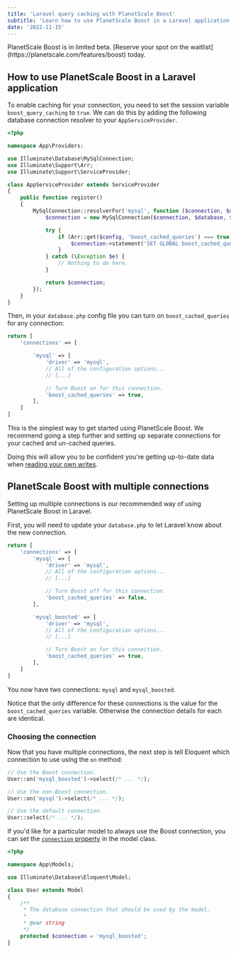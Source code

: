 ```yaml
---
title: 'Laravel query caching with PlanetScale Boost'
subtitle: 'Learn how to use PlanetScale Boost in a Laravel application.'
date: '2022-11-15'
---
```



<InfoBlock type='note'>
  PlanetScale Boost is in limited beta. [Reserve your spot on the waitlist](https://planetscale.com/features/boost) today.
</InfoBlock>

## How to use PlanetScale Boost in a Laravel application

To enable caching for your connection, you need to set the session variable `boost_query_caching` to `true`. We can do this by adding the following database connection resolver to your `AppServiceProvider`.

```php
<?php

namespace App\Providers;

use Illuminate\Database\MySqlConnection;
use Illuminate\Support\Arr;
use Illuminate\Support\ServiceProvider;

class AppServiceProvider extends ServiceProvider
{
    public function register()
    {
        MySqlConnection::resolverFor('mysql', function ($connection, $database, $prefix, $config) {
            $connection = new MySqlConnection($connection, $database, $prefix, $config);

            try {
                if (Arr::get($config, 'boost_cached_queries') === true) {
                    $connection->statement('SET GLOBAL boost_cached_queries = 1');
                }
            } catch (\Exception $e) {
                // Nothing to do here.
            }

            return $connection;
        });
    }
}
```

Then, in your `database.php` config file you can turn on `boost_cached_queries` for any connection:

```php
return [
    'connections' => [

        'mysql' => [
            'driver' => 'mysql',
            // All of the configuration options...
            // [...]

            // Turn Boost on for this connection.
            'boost_cached_queries' => true,
        ],
    ]
]
```

This is the simplest way to get started using PlanetScale Boost. We recommend going a step further and setting up separate connections for your cached and un-cached queries.

Doing this will allow you to be confident you're getting up-to-date data when [reading your own writes](/docs/concepts/query-caching-with-planetscale-boost#replication-lag-and-read-your-writes).

## PlanetScale Boost with multiple connections

Setting up multiple connections is our recommended way of using PlanetScale Boost in Laravel.

First, you will need to update your `database.php` to let Laravel know about the new connection.

```php
return [
    'connections' => [
        'mysql' => [
            'driver' => 'mysql',
            // All of the configuration options...
            // [...]

            // Turn Boost off for this connection.
            'boost_cached_queries' => false,
        ],

        'mysql_boosted' => [
            'driver' => 'mysql',
            // All of the configuration options...
            // [...]

            // Turn Boost on for this connection.
            'boost_cached_queries' => true,
        ],
    ]
]
```

You now have two connections: `mysql` and `mysql_boosted`.

Notice that the only difference for these connections is the value for the `boost_cached_queries` variable. Otherwise the connection details for each are identical.

### Choosing the connection

Now that you have multiple connections, the next step is tell Eloquent which connection to use using the `on` method:

```php
// Use the Boost connection.
User::on('mysql_boosted')->select(/* ... */);

// Use the non-Boost connection.
User::on('mysql')->select(/* ... */);

// Use the default connection.
User::select(/* ... */);
```

If you'd like for a particular model to always use the Boost connection, you can set the [`connection` property](https://laravel.com/docs/eloquent#database-connections) in the model class.

```php
<?php

namespace App\Models;

use Illuminate\Database\Eloquent\Model;

class User extends Model
{
    /**
     * The database connection that should be used by the model.
     *
     * @var string
     */
    protected $connection = 'mysql_boosted';
}
```
